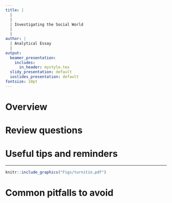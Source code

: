 ```yaml
---
title: |
  |
  |
  | Investigating the Social World
  |
  |
author: |
  | Analytical Essay
  |
output:
  beamer_presentation:
    includes:
      in_header: mystyle.tex
  slidy_presentation: default
  ioslides_presentation: default
fontsize: 10pt
---
```


# Overview

\begin{itemize}
  \item You will examine a published peer-reviewed article (we have provided you with 9-10 articles to choose from)
  \vspace{0.2cm}
  \item You are going to answer \textbf{three} questions and \textbf{write up to 500 words} (max) for each question
  \vspace{0.2cm}
  \item No outside/additional research is needed; you will not need any citations; you should not need any direct quotes in your responses
  \vspace{0.2cm}
  \item \textbf{It is not a test} -- there is no rubric; feel free to surprise us, but your review will be evaluated based on the \textbf{quality} of your responses, applying the concepts we have covered in the first five weeks
  \vspace{0.2cm}
  \item You can come to my office hours to discuss your preliminary responses with me; the goal is not to give you a mark before the deadline but to clear any confusion
\end{itemize}

# Review questions

\begin{itemize} 
  \item What is the main research question of this article? State the research question in your own words and discuss the methods used by the author(s). What is the underlying epistemological stance? Explain.
  \vspace{0.6cm}
  \item In your own words, provide the key theoretical claim(s) of this article. Identify and discuss the nature of these claims, as well as how the author(s) aligns theory with empirics.
  \vspace{0.6cm}
  \item Does this paper make any original and/or significant contributions? Discuss. Also, can/should the authors extend their research to a different case? If yes, what is the scope condition? What would be a possible case choice using the same condition?
\end{itemize}

# Useful tips and reminders

\begin{itemize}
\small
  \item Before you start, \textbf{read the guidance and questions carefully}
  \vspace{0.1cm}
  \item When you work on your review
  \begin{itemize}
    \item Answer every part of the question
    \item Fully develop your arguments and explanations
    \item Qualify any adjectives or adverbs (e.g., unique; comprehensive; objective)
    \item Consult lecture slides and readings, if necessary
  \end{itemize}
  \vspace{0.1cm}
  \item When you submit your review
  \begin{itemize}
    \item Attach the coversheet (available on Moodle)
    \item Enter your student ID in the field of \textbf{Submission Title} on Turnitin
    \item Submit your review before \textbf{midday, 3 April 2025}
  \end{itemize}
\end{itemize}

--- 

\vspace{0.2cm}
```r
knitr::include_graphics("Figs/turnitin.pdf")
```
\vspace{0.3cm}
\begin{center}
\textbf{Enter your student ID (and nothing else) as submission title when you submit}
\end{center}

# Common pitfalls to avoid

\begin{itemize}
\small
  \item \textbf{Writing Style and Clarity}: Comments focused on the need for succinctness, clarity, and appropriate academic writing style, indicating that improving clarity and conciseness in writing was a frequent suggestion
  \vspace{0.5cm}
  \item \textbf{Structure and Coherence}: Many submissions have issues with the overall structure and logical flow of the responses; the feedback suggests a need for better organization and coherence in presenting arguments and analysis
  \vspace{0.5cm}
  \item \textbf{Analytical Depth and Application of Concepts}: This theme points to the need for deeper analytical engagement with the material and a better application of theoretical concepts in the analysis; many responses lacked depth or did not adequately apply class concepts to the articles being reviewed
\end{itemize}